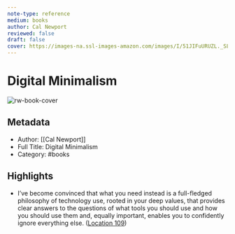 ```yaml
---
note-type: reference
medium: books
author: Cal Newport
reviewed: false
draft: false
cover: https://images-na.ssl-images-amazon.com/images/I/51JIFuURUZL._SL200_.jpg
---
```

# Digital Minimalism

![rw-book-cover](https://images-na.ssl-images-amazon.com/images/I/51JIFuURUZL._SL200_.jpg)

## Metadata

- Author: [[Cal Newport]]
- Full Title: Digital Minimalism
- Category: #books

## Highlights

- I’ve become convinced that what you need instead is a full-fledged philosophy of technology use, rooted in your deep values, that provides clear answers to the questions of what tools you should use and how you should use them and, equally important, enables you to confidently ignore everything else. ([Location 109](https://readwise.io/to_kindle?action=open&asin=B07DBRBP7G&location=109))
